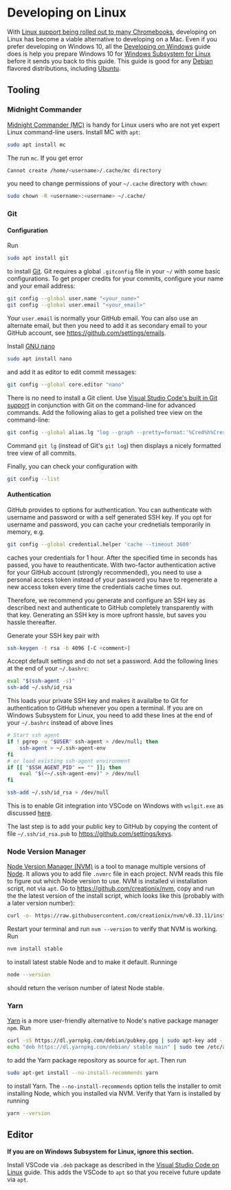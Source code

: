 

<Head>
  <title>{name}</title>
</Head>

# Developing on Linux

With [Linux support being rolled out to many Chromebooks](https://www.theverge.com/circuitbreaker/2018/6/28/17514390/chromebooks-intel-apollo-lake-linux-support), developing on Linux has become a viable alternative to developing on a Mac. Even if you prefer developing on Windows 10, all the [Developing on Windows](/windows) guide does is help you prepare Windows 10 for [Windows Subsystem for Linux](https://docs.microsoft.com/en-us/windows/wsl/about) before it sends you back to this guide. This guide is good for any [Debian](https://www.debian.org/) flavored distributions, including [Ubuntu](https://www.ubuntu.com/).

## Tooling

### Midnight Commander

[Midnight Commander (MC)](https://midnight-commander.org/) is handy for Linux users who are not yet expert Linux command-line users. Install MC with `apt`:

```bash
sudo apt install mc
```

The run `mc`. If you get error

```bash
Cannot create /home/<username>/.cache/mc directory
```

you need to change permissions of your `~/.cache` directory with `chown`:

```bash
sudo chown -R <username>:<username> ~/.cache/
```

### Git

#### Configuration

Run

```bash
sudo apt install git
```

to install [Git](https://git-scm.com/). Git requires a global `.gitconfig` file in your `~/` with some basic configurations. To get proper credits for your commits, configure your name and your email address:

```bash
git config --global user.name "<your_name>"
git config --global user.email "<your_email>"
```

Your `user.email` is normally your GitHub email. You can also use an alternate email, but then you need to add it as secondary email to your GitHub account, see https://github.com/settings/emails.

Install [GNU nano](https://www.nano-editor.org/)

```bash
sudo apt install nano
```

and add it as editor to edit commit messages:

```bash
git config --global core.editor "nano"
```

There is no need to install a Git client. Use [Visual Studio Code's built in Git support](https://code.visualstudio.com/docs/editor/versioncontrol) in conjunction with Git on the command-line for advanced commands. Add the following alias to get a polished tree view on the command-line:

```bash
git config --global alias.lg "log --graph --pretty=format:'%Cred%h%Creset -%C(yellow)%d%Creset %s %Cgreen(%cr) %C(bold blue)<%an>%Creset' --abbrev-commit --exclude=*gh-pages --all"
```

Command `git lg` (instead of Git's `git log`) then displays a nicely formatted tree view of all commits. 

Finally, you can check your configuration with

```bash
git config --list
```

#### Authentication

GitHub provides to options for authentication. You can authenticate with username and password or with a self generated SSH key. If you opt for username and password, you can cache your crednetials temporarily in memory, e.g.

```bash
git config --global credential.helper 'cache --timeout 3600'
```

caches your credentials for 1 hour. After the specified time in seconds has passed, you have to reauthenticate. With two-factor authentication active for your GitHub account (strongly recommended), you need to use a personal access token instead of your password you have to regenerate a new access token every time the credentials cache times out.

Therefore, we recommend you generate and configure an SSH key as described next and authenticate to GitHub completely transparently with that key. Generating an SSH key is more upfront hassle, but saves you hassle thereafter.

Generate your SSH key pair with

```bash
ssh-keygen -t rsa -b 4096 [-C <comment>]
```

Accept default settings and do not set a password. Add the following lines at the end of your `~/.bashrc`:

```bash
eval "$(ssh-agent -s)"
ssh-add ~/.ssh/id_rsa
```

This loads your private SSH key and makes it availalbe to Git for authentication to GitHub whenever you open a terminal. If you are on Windows Subsystem for Linux, you need to add these lines at the end of your `~/.bashrc` instead of above lines

```bash
# Start ssh agent
if ! pgrep -u "$USER" ssh-agent > /dev/null; then
    ssh-agent > ~/.ssh-agent-env
fi
# or load existing ssh-agent environment
if [[ "$SSH_AGENT_PID" == "" ]]; then
    eval "$(<~/.ssh-agent-env)" > /dev/null
fi

ssh-add ~/.ssh/id_rsa > /dev/null
```

This is to enable Git integration into VSCode on Windows with `wslgit.exe` as discussed [here](https://github.com/andy-5/wslgit/issues/16).

The last step is to add your public key to GitHub by copying the content of file `~/.ssh/id_rsa.pub` to https://github.com/settings/keys.

### Node Version Manager

[Node Version Manager (NVM)](https://github.com/creationix/nvm) is a tool to manage multiple versions of [Node](https://nodejs.org/en/). It allows you to add file `.nvmrc` file in each project. NVM reads this file to figure out which Node version to use. NVM is installed vi installation script, not via `apt`.
Go to https://github.com/creationix/nvm, copy and run the the latest version of the install script, which looks like this (probably with a later version number):

```bash
curl -o- https://raw.githubusercontent.com/creationix/nvm/v0.33.11/install.sh | bash
```

Restart your terminal and run `nvm --version` to verify that NVM is working. Run

```bash
nvm install stable
```

to install latest stable Node and to make it default. Runninge

```bash
node --version
```

should return the verison number of latest Node stable.

### Yarn

[Yarn](https://yarnpkg.com) is a more user-friendly alternative to Node's native package manager `npm`. Run

```bash
curl -sS https://dl.yarnpkg.com/debian/pubkey.gpg | sudo apt-key add -
echo "deb https://dl.yarnpkg.com/debian/ stable main" | sudo tee /etc/apt/sources.list.d/yarn.list
```

to add the Yarn package repository as source for `apt`. Then run

```bash
sudo apt-get install --no-install-recommends yarn
```

to install Yarn. The `--no-install-recommends` option tells the installer to omit installing Node, which you installed via NVM. Verify that Yarn is installed by running

```bash
yarn --version
```

## Editor

**If you are on Windows Subsystem for Linux, ignore this section.**

Install VSCode via `.deb` package as described in the [Visual Studio Code on Linux](https://code.visualstudio.com/docs/setup/linux) guide. This adds the VSCode to `apt` so that you receive future update via `apt`.

